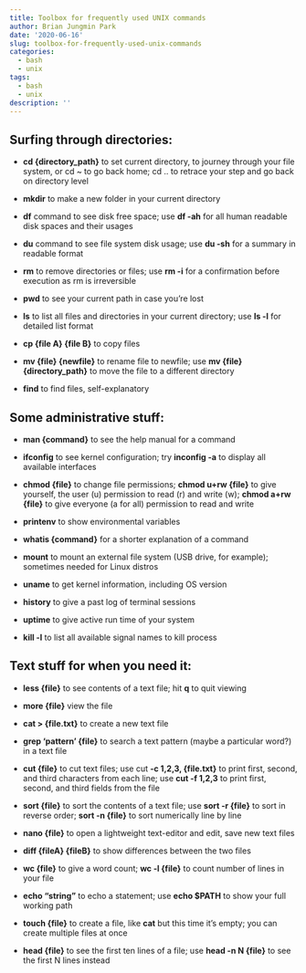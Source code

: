 ```yaml
---
title: Toolbox for frequently used UNIX commands
author: Brian Jungmin Park
date: '2020-06-16'
slug: toolbox-for-frequently-used-unix-commands
categories:
  - bash
  - unix
tags:
  - bash
  - unix
description: ''
---
```


## Surfing through directories:

- **cd {directory_path}** to set current directory, to journey through your file system, or cd ~ to go back home; cd .. to retrace your step and go back on directory level

- **mkdir** to make a new folder in your current directory

- **df** command to see disk free space; use **df -ah** for all human readable disk spaces and their usages

- **du** command to see file system disk usage; use **du -sh**  for a summary in readable format

- **rm** to remove directories or files; use **rm -i** for a confirmation before execution as rm is irreversible 

- **pwd** to see your current path in case you're lost

- **ls** to list all files and directories in your current directory; use **ls -l** for detailed list format

- **cp {file A} {file B}** to copy files

- **mv {file} {newfile}** to rename file to newfile; use **mv {file} {directory_path}** to move the file to a different directory

- **find** to find files, self-explanatory


## Some administrative stuff:

- **man {command}** to see the help manual for a command

- **ifconfig** to see kernel configuration; try **inconfig -a** to display all available interfaces 

- **chmod {file}** to change file permissions; **chmod u+rw {file}** to give yourself, the user (u) permission to read (r) and write (w); **chmod a+rw {file}** to give everyone (a for all) permission to read and write

- **printenv** to show environmental variables

- **whatis {command}** for a shorter explanation of a command

- **mount** to mount an external file system (USB drive, for example); sometimes needed for Linux distros

- **uname** to get kernel information, including OS version

- **history** to give a past log of terminal sessions

- **uptime** to give active run time of your system

- **kill -l** to list all available signal names to kill process


## Text stuff for when you need it:

- **less {file}** to see contents of a text file; hit **q** to quit viewing

- **more {file}** view the file

- **cat > {file.txt}** to create a new text file

- **grep 'pattern' {file}** to search a text pattern (maybe a particular word?) in a text file

- **cut {file}** to cut text files; use cut **-c 1,2,3, {file.txt}** to print first, second, and third characters from each line; use **cut -f 1,2,3** to print first, second, and third fields from the file

- **sort {file}** to sort the contents of a text file; use **sort -r {file}** to sort in reverse order; **sort -n {file}** to sort numerically line by line

- **nano {file}** to open a lightweight text-editor and edit, save new text files 

- **diff {fileA} {fileB}** to show differences between the two files

- **wc {file}** to give a word count; **wc -l {file}** to count number of lines in your file

- **echo "string"** to echo a statement; use **echo $PATH** to show your full working path

- **touch {file}** to create a file, like **cat** but this time it's empty; you can create multiple files at once

- **head {file}** to see the first ten lines of a file; use **head -n N {file}** to see the first N lines instead